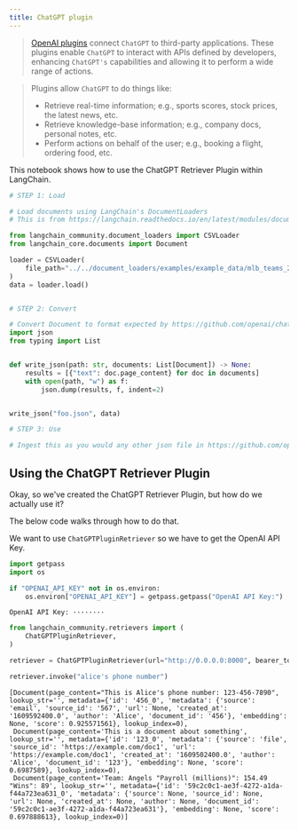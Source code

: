```yaml
---
title: ChatGPT plugin
---
```


>[OpenAI plugins](https://platform.openai.com/docs/plugins/introduction) connect `ChatGPT` to third-party applications. These plugins enable `ChatGPT` to interact with APIs defined by developers, enhancing `ChatGPT's` capabilities and allowing it to perform a wide range of actions.

>Plugins allow `ChatGPT` to do things like:
>
>- Retrieve real-time information; e.g., sports scores, stock prices, the latest news, etc.
>- Retrieve knowledge-base information; e.g., company docs, personal notes, etc.
>- Perform actions on behalf of the user; e.g., booking a flight, ordering food, etc.

This notebook shows how to use the ChatGPT Retriever Plugin within LangChain.

```python
# STEP 1: Load

# Load documents using LangChain's DocumentLoaders
# This is from https://langchain.readthedocs.io/en/latest/modules/document_loaders/examples/csv.html

from langchain_community.document_loaders import CSVLoader
from langchain_core.documents import Document

loader = CSVLoader(
    file_path="../../document_loaders/examples/example_data/mlb_teams_2012.csv"
)
data = loader.load()


# STEP 2: Convert

# Convert Document to format expected by https://github.com/openai/chatgpt-retrieval-plugin
import json
from typing import List


def write_json(path: str, documents: List[Document]) -> None:
    results = [{"text": doc.page_content} for doc in documents]
    with open(path, "w") as f:
        json.dump(results, f, indent=2)


write_json("foo.json", data)

# STEP 3: Use

# Ingest this as you would any other json file in https://github.com/openai/chatgpt-retrieval-plugin/tree/main/scripts/process_json
```

## Using the ChatGPT Retriever Plugin

Okay, so we've created the ChatGPT Retriever Plugin, but how do we actually use it?

The below code walks through how to do that.

We want to use `ChatGPTPluginRetriever` so we have to get the OpenAI API Key.

```python
import getpass
import os

if "OPENAI_API_KEY" not in os.environ:
    os.environ["OPENAI_API_KEY"] = getpass.getpass("OpenAI API Key:")
```

```output
OpenAI API Key: ········
```

```python
from langchain_community.retrievers import (
    ChatGPTPluginRetriever,
)
```

```python
retriever = ChatGPTPluginRetriever(url="http://0.0.0.0:8000", bearer_token="foo")
```

```python
retriever.invoke("alice's phone number")
```

```output
[Document(page_content="This is Alice's phone number: 123-456-7890", lookup_str='', metadata={'id': '456_0', 'metadata': {'source': 'email', 'source_id': '567', 'url': None, 'created_at': '1609592400.0', 'author': 'Alice', 'document_id': '456'}, 'embedding': None, 'score': 0.925571561}, lookup_index=0),
 Document(page_content='This is a document about something', lookup_str='', metadata={'id': '123_0', 'metadata': {'source': 'file', 'source_id': 'https://example.com/doc1', 'url': 'https://example.com/doc1', 'created_at': '1609502400.0', 'author': 'Alice', 'document_id': '123'}, 'embedding': None, 'score': 0.6987589}, lookup_index=0),
 Document(page_content='Team: Angels "Payroll (millions)": 154.49 "Wins": 89', lookup_str='', metadata={'id': '59c2c0c1-ae3f-4272-a1da-f44a723ea631_0', 'metadata': {'source': None, 'source_id': None, 'url': None, 'created_at': None, 'author': None, 'document_id': '59c2c0c1-ae3f-4272-a1da-f44a723ea631'}, 'embedding': None, 'score': 0.697888613}, lookup_index=0)]
```

```python

```
